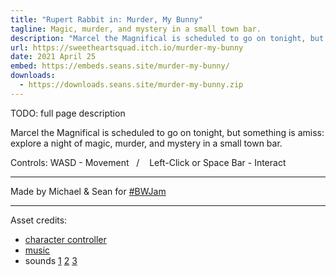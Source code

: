 ```yaml
---
title: "Rupert Rabbit in: Murder, My Bunny"
tagline: Magic, murder, and mystery in a small town bar.
description: "Marcel the Magnifical is scheduled to go on tonight, but something is amiss: explore a night of magic, murder, and mystery in a small town bar."
url: https://sweetheartsquad.itch.io/murder-my-bunny
date: 2021 April 25
embed: https://embeds.seans.site/murder-my-bunny/
downloads:
  - https://downloads.seans.site/murder-my-bunny.zip
---
```


TODO: full page description



Marcel the Magnifical is scheduled to go on tonight, but something is amiss: explore a night of magic, murder, and mystery in a small town bar.

Controls: WASD - Movement&nbsp;&nbsp; / &nbsp; &nbsp;Left-Click or Space Bar - Interact

---

Made by Michael & Sean for [#BWJam](https://itch.io/jam/bw-jam)

---

Asset credits:

- [character controller](https://github.com/boaheck/TheFirstPerson)
- [music](https://freemusicarchive.org/music/crowander)
- sounds [1](https://freesound.org/people/Josherman4/) [2](https://freesound.org/people/jorickhoofd/) [3](https://freesound.org/people/dersinnsspace/)
